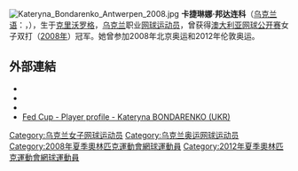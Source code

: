 {{noteTA
|G1=Tennis
}}
{{Infobox tennis biography
|name= 卡捷琳娜·邦達連科<br><small>Kateryna Bondarenko</small>
|image=Bondarenko K. US16 (1) (29236773553).jpg
|caption= 攝於2016年
|country= {{UKR}}
|residence= {{UKR}}[[基輔|基輔]]
|birth_date= {{Birth date and age|df=yes|1986|8|8}}
|birth_place= {{UKR}}[[克里沃羅格|克里沃羅格]]
|height= {{height|m=1.75}}
|turnedpro= 2000
|retired = 2012-2013
|plays= 右手（雙手反拍）
|careerprizemoney= US$3,340,604
|singlesrecord= 417-308
|singlestitles= 2 WTA, 5 ITF
|highestsinglesranking= No. 29 (12 October 2009)
|currentsinglesranking= No. 87 (2 October 2017)
|AustralianOpenresult= 第三輪 (2009、2016、2018)
|FrenchOpenresult=  第三輪 (2009)
|Wimbledonresult=  第三輪 (2011)
|USOpenresult= 八強 (2009)
|doublesrecord= 198-205
|doublestitles= 3 WTA, 3 ITF
|highestdoublesranking= No. 9 (20 October 2008)
|currentdoublesranking= No. 86 (2 October 2017)
|AustralianOpenDoublesresult= '''冠軍''' (2008)
|FrenchOpenDoublesresult= 四強 (2008)
|WimbledonDoublesresult= 第二輪 (2007)
|USOpenDoublesresult= 第三輪 (2008)
|OthertournamentsDoubles = Yes
|OlympicsDoublesresult= 四強 (2008)
|Team= yes
|FedCupresult= 15–9
|updated= 24 July 2017
}}

[[File:Kateryna_Bondarenko_Antwerpen_2008.jpg|thumb]]
'''卡捷琳娜·邦达连科'''（[[乌克兰语|乌克兰语]]：'''{{lang|uk|Катерина Бондаренко}}'''，{{bd|1986年|8月8日|catIdx=B}}），生于[[克里沃罗格|克里沃罗格]]，[[乌克兰|乌克兰]]职业[[网球|网球]][[运动员|运动员]]，曾获得[[澳大利亚网球公开赛|澳大利亚网球公开赛]]女子双打（[[2008年澳大利亚网球公开赛|2008年]]）冠军。她曾参加2008年北京奥运和2012年伦敦奥运。

== 外部連結 ==
* {{Official|http://katerynabondarenko.org/en/}}
* {{WTA|1078}}
* {{ITF Profile|id=35014540}}
* [http://www.fedcup.com/en/players/player/profile.aspx?playerid=35014540 Fed Cup - Player profile - Kateryna BONDARENKO (UKR)] {{Wayback|url=http://www.fedcup.com/en/players/player/profile.aspx?playerid=35014540 |date=20160516004211 }}

{{網球運動員小作品}}
{{DEFAULTSORT:BONDARENKO, Kateryna}}

[[Category:乌克兰女子网球运动员|Category:乌克兰女子网球运动员]]
[[Category:乌克兰奥运网球运动员|Category:乌克兰奥运网球运动员]]
[[Category:2008年夏季奧林匹克運動會網球運動員|Category:2008年夏季奧林匹克運動會網球運動員]]
[[Category:2012年夏季奧林匹克運動會網球運動員|Category:2012年夏季奧林匹克運動會網球運動員]]